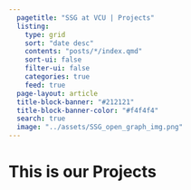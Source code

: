 ```yaml
---
  pagetitle: "SSG at VCU | Projects"
  listing:
    type: grid
    sort: "date desc"
    contents: "posts/*/index.qmd"
    sort-ui: false
    filter-ui: false
    categories: true
    feed: true
  page-layout: article
  title-block-banner: "#212121"
  title-block-banner-color: "#f4f4f4"
  search: true
  image: "../assets/SSG_open_graph_img.png"
---
```

# This is our Projects


